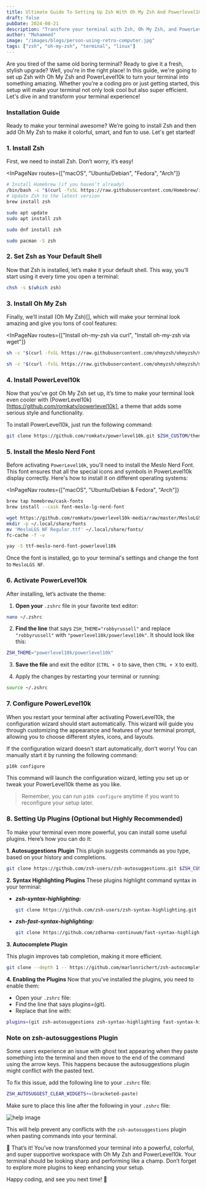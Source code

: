 ```yaml
---
title: Ultimate Guide To Setting Up Zsh With Oh My Zsh And Powerlevel10k For A Stunning Terminal
draft: false
pubDate: 2024-08-21
description: "Transform your terminal with Zsh, Oh My Zsh, and PowerLevel10k! This beginner-friendly guide walks you through the installation and setup process, adding style and efficiency to your command line experience."
author: "Mohammed"
image: "/images/blogs/person-using-retro-computer.jpg"
tags: ["zsh", "oh-my-zsh", "terminal", "linux"]
---
```


Are you tired of the same old boring terminal? Ready to give it a fresh, stylish upgrade? Well, you're in the right place! In this guide, we're going to set up Zsh with Oh My Zsh and PowerLevel10k to turn your terminal into something amazing. Whether you're a coding pro or just getting started, this setup will make your terminal not only look cool but also super efficient. Let's dive in and transform your terminal experience!

### Installation Guide

Ready to make your terminal awesome? We’re going to install Zsh and then add Oh My Zsh to make it colorful, smart, and fun to use. Let's get started!

### 1. Install Zsh

First, we need to install Zsh. Don’t worry, it’s easy!

<InPageNav
    routes={["macOS", "Ubuntu/Debian", "Fedora", "Arch"]}
>
```bash
# Install Homebrew (if you haven’t already)
/bin/bash -c "$(curl -fsSL https://raw.githubusercontent.com/Homebrew/install/HEAD/install.sh)"
# Update Zsh to the latest version
brew install zsh
```
```bash
sudo apt update
sudo apt install zsh
```

```bash
sudo dnf install zsh
```

```bash
sudo pacman -S zsh
```
</InPageNav>

### 2. Set Zsh as Your Default Shell

Now that Zsh is installed, let’s make it your default shell. This way, you’ll start using it every time you open a terminal:

```bash
chsh -s $(which zsh)
```

### 3. Install Oh My Zsh

Finally, we’ll install (Oh My Zsh)[], which will make your terminal look amazing and give you tons of cool features:

<InPageNav
    routes={["Install oh-my-zsh via curl", "Install oh-my-zsh via wget"]}
>
```bash
sh -c "$(curl -fsSL https://raw.githubusercontent.com/ohmyzsh/ohmyzsh/master/tools/install.sh)"
```

```bash
sh -c "$(curl -fsSL https://raw.githubusercontent.com/ohmyzsh/ohmyzsh/master/tools/install.sh)"
```
</InPageNav>

### 4. Install PowerLevel10k

Now that you’ve got Oh My Zsh set up, it’s time to make your terminal look even cooler with (PowerLevel10k)[https://github.com/romkatv/powerlevel10k], a theme that adds some serious style and functionality.

To install PowerLevel10k, just run the following command:

```zsh
git clone https://github.com/romkatv/powerlevel10k.git $ZSH_CUSTOM/themes/powerlevel10k
```

### 5. Install the Meslo Nerd Font

Before activating `PowerLevel10k`, you'll need to install the Meslo Nerd Font. This font ensures that all the special icons and symbols in PowerLevel10k display correctly. Here's how to install it on different operating systems:

<InPageNav
    routes={["macOS", "Ubuntu/Debian & Fedora", "Arch"]}
>
```bash
brew tap homebrew/cask-fonts
brew install --cask font-meslo-lg-nerd-font
```

```bash
wget https://github.com/romkatv/powerlevel10k-media/raw/master/MesloLGS%20NF%20Regular.ttf
mkdir -p ~/.local/share/fonts
mv 'MesloLGS NF Regular.ttf' ~/.local/share/fonts/
fc-cache -f -v
```

```bash
yay -S ttf-meslo-nerd-font-powerlevel10k
```
</InPageNav>

Once the font is installed, go to your terminal's settings and change the font to `MesloLGS NF`.


### 6. Activate PowerLevel10k

After installing, let’s activate the theme:

1. **Open your** `.zshrc` file in your favorite text editor:

```zsh
nano ~/.zshrc
```

2. **Find the line** that says `ZSH_THEME="robbyrussell"` and replace `"robbyrussell"` with `"powerlevel10k/powerlevel10k"`. It should look like this:

```zsh
ZSH_THEME="powerlevel10k/powerlevel10k"
```

3. **Save the file** and exit the editor (`CTRL + O` to save, then `CTRL + X` to exit).

4. Apply the changes by restarting your terminal or running:

```zsh
source ~/.zshrc
```

### 7. Configure PowerLevel10k
When you restart your terminal after activating PowerLevel10k, the configuration wizard should start automatically. This wizard will guide you through customizing the appearance and features of your terminal prompt, allowing you to choose different styles, icons, and layouts.

If the configuration wizard doesn't start automatically, don't worry! You can manually start it by running the following command:

```zsh
p10k configure
```

This command will launch the configuration wizard, letting you set up or tweak your PowerLevel10k theme as you like.

> Remember, you can run `p10k configure` anytime if you want to reconfigure your setup later.


### 8. Setting Up Plugins (Optional but Highly Recommended)

To make your terminal even more powerful, you can install some useful plugins. Here’s how you can do it:

**1. Autosuggestions Plugin**
This plugin suggests commands as you type, based on your history and completions.
```zsh
git clone https://github.com/zsh-users/zsh-autosuggestions.git $ZSH_CUSTOM/plugins/zsh-autosuggestions
```

**2. Syntax Highlighting Plugins**
These plugins highlight command syntax in your terminal:

- ***zsh-syntax-highlighting:***
  ```zsh
  git clone https://github.com/zsh-users/zsh-syntax-highlighting.git $ZSH_CUSTOM/plugins/zsh-syntax-highlighting
  ```

- ***zsh-fast-syntax-highlighting:***
  ```zsh
  git clone https://github.com/zdharma-continuum/fast-syntax-highlighting.git ${ZSH_CUSTOM:-$HOME/.oh-my-zsh/custom}/plugins/fast-syntax-highlighting
  ```

**3. Autocomplete Plugin**

This plugin improves tab completion, making it more efficient.

```zsh
git clone --depth 1 -- https://github.com/marlonrichert/zsh-autocomplete.git $ZSH_CUSTOM/plugins/zsh-autocomplete
```

**4. Enabling the Plugins**
Now that you’ve installed the plugins, you need to enable them:

- Open your `.zshrc` file:
- Find the line that says plugins=(git).
- Replace that line with:
```zsh title=".zshrc"
plugins=(git zsh-autosuggestions zsh-syntax-highlighting fast-syntax-highlighting zsh-autocomplete)
```

### Note on zsh-autosuggestions Plugin
Some users experience an issue with ghost text appearing when they paste something into the terminal and then move to the end of the command using the arrow keys. This happens because the autosuggestions plugin might conflict with the pasted text.

To fix this issue, add the following line to your `.zshrc` file:

```zsh title=".zshrc"
ZSH_AUTOSUGGEST_CLEAR_WIDGETS+=(bracketed-paste)
```

Make sure to place this line after the following in your `.zshrc` file:

![help image](/images/blogs/oh-my-zsh.png)
 
This will help prevent any conflicts with the `zsh-autosuggestions` plugin when pasting commands into your terminal.

🎉 That’s it! You’ve now transformed your terminal into a powerful, colorful, and super supportive workspace with Oh My Zsh and PowerLevel10k. Your terminal should be looking sharp and performing like a champ. Don’t forget to explore more plugins to keep enhancing your setup.

Happy coding, and see you next time! 👋
